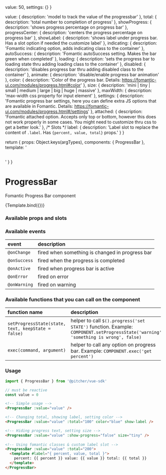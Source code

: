 

<!-- Story args -->
<!-- https://storybook.js.org/docs/react/writing-stories/args -->
  value: 50,
  settings: {}
}

<!-- https://storybook.js.org/docs/react/api/argtypes -->
  value: {
    description: 'model to track the value of the progressbar'
  },
  total: {
    description: 'total number to completion of progress'
  },
  showProgress: {
    description: 'shows progress percentage on progress bar'
  },
  progressCenter: {
    description: 'centers the progress percentage on progress bar'
  },
  showLabel: {
    description: 'shows label under progress bar. Has a slot option if needed the customize label'
  },
  indicating: {
    description: 'Fomantic indicating option, adds indicating class to the container'
  },
  autoSuccess: {
    description: 'Fomantic autoSuccess setting. Makes the bar green when completed'
  },
  loading: {
    description: 'sets the progress bar to loading state thru adding loading class to the container'
  },
  disabled: {
    description: 'disables progress bar thru adding disabled class to the container'
  },
  animate: {
    description: 'disable/enable progress bar animation'
  },
  color: {
    description: 'Color of the progress bar. Details: https://fomantic-ui.com/modules/progress.html#color'
  },
  size: {
    description: 'mini | tiny | small | medium | large | big | huge | massive'
  },
  maxWidth: {
    description: 'max-width css property for input element'
  },
  settings: {
    description: 'Fomantic progress bar settings, here you can define extra JS options that are available in Fomantic. Details: https://fomantic-ui.com/modules/progress.html#/settings'
  },
  attached: {
    description: 'Fomantic attached option. Accepts only top or bottom, however this does not work properly in some cases. You might need to customize thru css to get a better look.'
  },
  /* Slots */
  label: {
    description: 'Label slot to replace the content of `.label`. Has `{percent, value, total}` props.'
  } 
}

<!-- Named exports of stories here -->
  return {
    props: Object.keys(argTypes),
    components: { ProgressBar },
    template: '<div style="width: 500px; margin-bottom: 30px;"><ProgressBar v-bind="$props" /></div>'
  }
} 

<!-- Define story settings here -->
<Meta 
  title="Components/ProgressBar"
  component={ProgressBar}
  argTypes={argTypes}
  args={args}
/>

# ProgressBar
Fomantic Progress Bar component

<Story name="Default">
  {Template.bind({})}
</Story>

### Available props and slots
<!-- https://storybook.js.org/docs/react/writing-docs/doc-blocks#customizing -->
<ArgsTable story="Default" />

### Available events
| event | description |
| :--- | :--- |
| `@onChange` | fired when something is changed in progress bar
| `@onSuccess` | fired when the progress is completed
| `@onActive` | fired when progress bar is active
| `@onError` | fired on error
| `@onWarning` | fired on warning

### Available functions that you can call on the component
| function name | description |
| :--- | :--- |
| `setProgressState(state, text, keepState = false)` | helper to call `$().progress('set STATE')` function. Example: `COMPONENT.setProgressState('warning', 'something is wrong', false)`
| `exec(command, argument)` | helper to call any option on progress bar. Example: `COMPONENT.exec('get percent')`

### Usage
```javascript
import { ProgressBar } from '@pitcher/vue-sdk'

// must be reactive
const value = 0
```

```html
<!-- Simple usage -->
<ProgressBar :value="value" />

<!-- Changing total, showing label, setting color -->
<ProgressBar :value="value" :total="100" color="blue" show-label />

<!-- Hiding progress text, setting size -->
<ProgressBar :value="value" :show-progress="false" size="tiny" />
 
<!-- Using fomantic classes & custom label slot -->
<ProgressBar :value="value" :total="200">
  <template #label="{ percent, value, total }">
    percent: {{ percent }} value: {{ value }} total: {{ total }}
  </template>
</ProgressBar>
```
